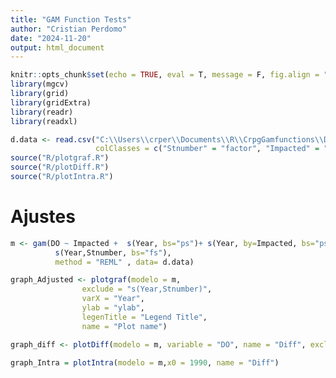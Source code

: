 ```yaml
---
title: "GAM Function Tests"
author: "Cristian Perdomo"
date: "2024-11-20"
output: html_document
---
```


```r
knitr::opts_chunk$set(echo = TRUE, eval = T, message = F, fig.align = "center")
library(mgcv)
library(grid)
library(gridExtra)
library(readr)
library(readxl)
```

```r
d.data <- read.csv("C:\\Users\\crper\\Documents\\R\\CrpgGamfunctions\\Data\\data.csv", 
                   colClasses = c("Stnumber" = "factor", "Impacted" = "factor"))
source("R/plotgraf.R")
source("R/plotDiff.R")
source("R/plotIntra.R")

```

# Ajustes

```r
m <- gam(DO ~ Impacted +  s(Year, bs="ps")+ s(Year, by=Impacted, bs="ps")+
          s(Year,Stnumber, bs="fs"),
          method = "REML" , data= d.data)
```

```r
graph_Adjusted <- plotgraf(modelo = m, 
                exclude = "s(Year,Stnumber)",
                varX = "Year",
                ylab = "ylab",
                legenTitle = "Legend Title",
                name = "Plot name")

```

```r
graph_diff <- plotDiff(modelo = m, variable = "DO", name = "Diff", exclude = "s(Year,Stnumber)")
```


```r
graph_Intra = plotIntra(modelo = m,x0 = 1990, name = "Diff")
```










